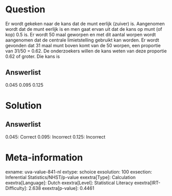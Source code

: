 Question
========

Er wordt gekeken naar de kans dat de munt eerlijk (zuiver) is.
Aangenomen wordt dat de munt eerlijk is en men gaat ervan uit dat de
kans op munt (of kop) 0.5 is. Er wordt 50 maal geworpen en met dit
aantal worpen wordt aangenomen dat de centrale limietstelling gebruikt
kan worden. Er wordt gevonden dat 31 maal munt boven komt van de 50
worpen, een proportie van 31/50 = 0.62. De onderzoekers willen de kans
weten van deze proportie 0.62 of groter. Die kans is

Answerlist
----------

0.045
0.095
0.125

Solution
========

Answerlist
----------

0.045: Correct
0.095: Incorrect
0.125: Incorrect

Meta-information
================
exname: uva-value-841-nl
extype: schoice
exsolution: 100
exsection: Inferential Statistics/NHST/p-value
exextra[Type]: Calculation
exextra[Language]: Dutch
exextra[Level]: Statistical Literacy
exextra[IRT-Difficulty]: 2.638
exextra[p-value]: 0.4461

